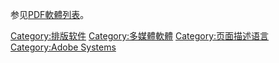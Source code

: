 {{Cat main|PDF}}

参见[[PDF軟體列表|PDF軟體列表]]。

[[Category:排版软件|Category:排版软件]]
[[Category:多媒體軟體|Category:多媒體軟體]]
[[Category:页面描述语言|Category:页面描述语言]]
[[Category:Adobe_Systems|Category:Adobe Systems]]